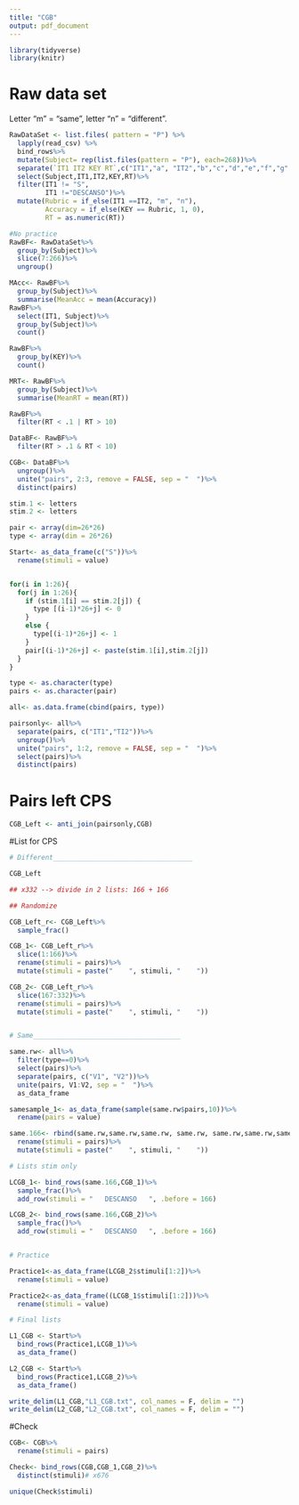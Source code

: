 ```yaml
---
title: "CGB"
output: pdf_document
---
```


```r
library(tidyverse)
library(knitr)
```

# Raw data set
Letter "m" = "same", letter "n" = "different".

```r
RawDataSet <- list.files( pattern = "P") %>%
  lapply(read_csv) %>% 
  bind_rows%>%
  mutate(Subject= rep(list.files(pattern = "P"), each=268))%>%
  separate(`IT1 IT2 KEY RT`,c("IT1","a", "IT2","b","c","d","e","f","g","KEY", "RT"), sep = " ")%>%
  select(Subject,IT1,IT2,KEY,RT)%>%
  filter(IT1 != "S",
         IT1 !="DESCANSO")%>%
  mutate(Rubric = if_else(IT1 ==IT2, "m", "n"),
         Accuracy = if_else(KEY == Rubric, 1, 0),
         RT = as.numeric(RT))

#No practice
RawBF<- RawDataSet%>%
  group_by(Subject)%>%
  slice(7:266)%>%
  ungroup()

MAcc<- RawBF%>%
  group_by(Subject)%>%
  summarise(MeanAcc = mean(Accuracy))
RawBF%>% 
  select(IT1, Subject)%>%
  group_by(Subject)%>%
  count()

RawBF%>% 
  group_by(KEY)%>%
  count()

MRT<- RawBF%>%
  group_by(Subject)%>%
  summarise(MeanRT = mean(RT))

RawBF%>%
  filter(RT < .1 | RT > 10)

DataBF<- RawBF%>%
  filter(RT > .1 & RT < 10)

CGB<- DataBF%>%
  ungroup()%>%
  unite("pairs", 2:3, remove = FALSE, sep = "  ")%>%
  distinct(pairs)

```

```r

stim.1 <- letters
stim.2 <- letters

pair <- array(dim=26*26)
type <- array(dim = 26*26)

Start<- as_data_frame(c("S"))%>%
  rename(stimuli = value)


for(i in 1:26){
  for(j in 1:26){
    if (stim.1[i] == stim.2[j]) {
      type [(i-1)*26+j] <- 0
    }
    else {
      type[(i-1)*26+j] <- 1
    }
    pair[(i-1)*26+j] <- paste(stim.1[i],stim.2[j])
  }
}

type <- as.character(type)
pairs <- as.character(pair)

all<- as.data.frame(cbind(pairs, type))

pairsonly<- all%>%
  separate(pairs, c("IT1","TI2"))%>%
  ungroup()%>%
  unite("pairs", 1:2, remove = FALSE, sep = "  ")%>%
  select(pairs)%>%
  distinct(pairs)

```

# Pairs left CPS
```r
CGB_Left <- anti_join(pairsonly,CGB)
```

#List for CPS
```r

# Different___________________________________

CGB_Left 

## x332 --> divide in 2 lists: 166 + 166

## Randomize 

CGB_Left_r<- CGB_Left%>%
  sample_frac()

CGB_1<- CGB_Left_r%>%
  slice(1:166)%>%
  rename(stimuli = pairs)%>%
  mutate(stimuli = paste("    ", stimuli, "    "))

CGB_2<- CGB_Left_r%>%
  slice(167:332)%>%
  rename(stimuli = pairs)%>%
  mutate(stimuli = paste("    ", stimuli, "    "))


# Same_____________________________________

same.rw<- all%>%
  filter(type==0)%>%
  select(pairs)%>%
  separate(pairs, c("V1", "V2"))%>%
  unite(pairs, V1:V2, sep = "  ")%>%
  as_data_frame

samesample_1<- as_data_frame(sample(same.rw$pairs,10))%>%
  rename(pairs = value)

same.166<- rbind(same.rw,same.rw,same.rw, same.rw, same.rw,same.rw,samesample_1)%>%
  rename(stimuli = pairs)%>%
  mutate(stimuli = paste("    ", stimuli, "    "))

# Lists stim only

LCGB_1<- bind_rows(same.166,CGB_1)%>%
  sample_frac()%>%
  add_row(stimuli = "   DESCANSO   ", .before = 166)

LCGB_2<- bind_rows(same.166,CGB_2)%>%
  sample_frac()%>%
  add_row(stimuli = "   DESCANSO   ", .before = 166)


# Practice

Practice1<-as_data_frame(LCGB_2$stimuli[1:2])%>%
  rename(stimuli = value)

Practice2<-as_data_frame((LCGB_1$stimuli[1:2]))%>%
  rename(stimuli = value)

# Final lists

L1_CGB <- Start%>%
  bind_rows(Practice1,LCGB_1)%>%
  as_data_frame()

L2_CGB <- Start%>%
  bind_rows(Practice1,LCGB_2)%>%
  as_data_frame()

write_delim(L1_CGB,"L1_CGB.txt", col_names = F, delim = "")
write_delim(L2_CGB,"L2_CGB.txt", col_names = F, delim = "")
```


#Check

```r
CGB<- CGB%>%
  rename(stimuli = pairs)

Check<- bind_rows(CGB,CGB_1,CGB_2)%>%
  distinct(stimuli)# x676

unique(Check$stimuli)
```



